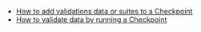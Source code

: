 
* [How to add validations data or suites to a Checkpoint](../../../../guides/validation/checkpoints/how_to_add_validations_data_or_suites_to_a_checkpoint.md)
* [How to validate data by running a Checkpoint](../../how_to_validate_data_by_running_a_checkpoint.md)